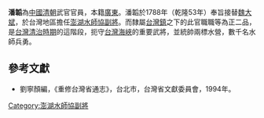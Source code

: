 '''潘韜'''為[[中國|中國]][[清朝|清朝]]武官官員，本籍[[廣東|廣東]]。潘韜於1788年（乾隆53年）奉旨接替[[魏大斌|魏大斌]]，於台灣地區擔任[[澎湖水師協|澎湖水師協]][[副將|副將]]。而隸屬[[台灣鎮|台灣鎮]]之下的此官職職等為正二品，是[[台灣清治時期|台灣清治時期]]的這階段，扼守[[台灣海峽|台灣海峽]]的重要武將，並統帥兩標水營，數千名水師兵勇。
{{start box}}
{{s-before|[[魏大斌|魏大斌]]}}
{{s-title|[[澎湖水師協|澎湖水師協]][[副將|副將]]|1788年上任}}
{{s-after|[[黃象新|黃象新]]}}
{{end box}}

==參考文獻==
*劉寧顏編，《重修台灣省通志》，台北市，台灣省文獻委員會，1994年。

[[Category:澎湖水師協副將|Category:澎湖水師協副將]]